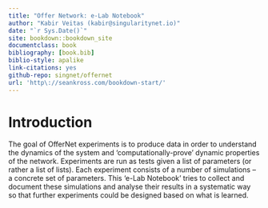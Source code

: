 ```yaml
--- 
title: "Offer Network: e-Lab Notebook"
author: "Kabir Veitas (kabir@singularitynet.io)"
date: "`r Sys.Date()`"
site: bookdown::bookdown_site
documentclass: book
bibliography: [book.bib]
biblio-style: apalike
link-citations: yes
github-repo: singnet/offernet
url: 'http\://seankross.com/bookdown-start/'
---
```


# Introduction

The goal of OfferNet experiments is to produce data in order to understand the dynamics of the system and 'computationally-prove' dynamic properties of the network. Experiments are run as tests given a list of parameters (or rather a list of lists). Each experiment consists of a number of simulations -- a concrete set of parameters. This 'e-Lab Notebook' tries to collect and document these simulations and analyse their results in a systematic way so that further experiments could be designed based on what is learned.